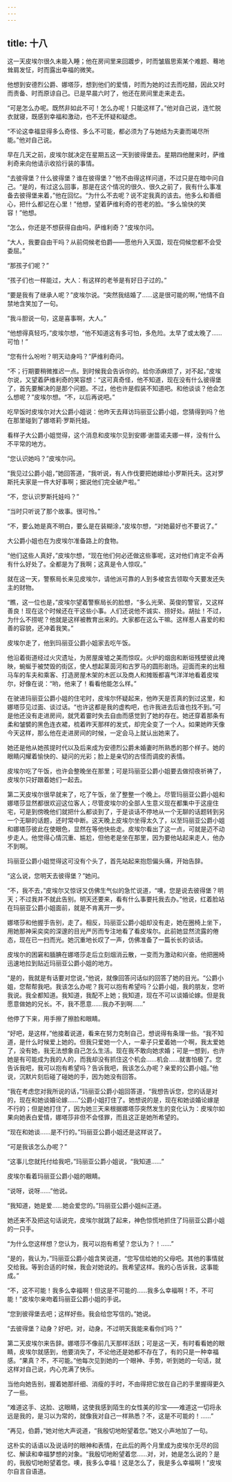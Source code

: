 ```yaml
---
---
---
```

title: 十八
---



这一天皮埃尔很久未能入睡；他在房间里来回踱步，时而皱眉思索某个难题、蓦地耸肩发怔，时而露出幸福的微笑。

他想到安德烈公爵、娜塔莎，想到他们的爱情，时而为她的过去而吃醋，因此又时而责备、时而原谅自己。已是早晨六时了，他还在房间里走来走去。

“可是怎么办呢。既然非如此不可！怎么办呢！只能这样了。”他对自己说，连忙脱衣就寝，既感到幸福和激动，也不无怀疑和疑虑。

“不论这幸福显得多么奇怪、多么不可能，都必须为了与她结为夫妻而竭尽所能。”他对自己说。

早在几天之前，皮埃尔就决定在星期五这一天到彼得堡去。星期四他醒来时，萨维利奇来向他请示收拾行装的事情。

“去彼得堡？什么彼得堡？谁在彼得堡？”他不由得这样问道，不过只是在暗中问自己。“是的，有过这么回事，那是在这个情况的很久、很久之前了，我有什么事准备去彼得堡来着，”他在回忆。“为什么不去呢？说不定我真的该去。他多么和善细心，把什么都记在心里！”他想，望着萨维利奇的苍老的脸。“多么愉快的笑容！”他想。

“怎么，你还是不想获得自由吗，萨维利奇？”皮埃尔问。

“大人，我要自由干吗？从前伺候老伯爵——愿他升入天国，现在伺候您都不会受委屈。”

“那孩子们呢？”

“孩子们也一样能过，大人：有这样的老爷是有好日子过的。”

“要是我有了继承人呢？”皮埃尔说。“突然我结婚了……这是很可能的啊，”他情不自禁地含笑加了一句。

“我斗胆说一句，这是喜事啊，大人。”

“他想得真轻巧，”皮埃尔想，“他不知道这有多可怕，多危险。太早了或太晚了……可怕！”

“您有什么吩咐？明天动身吗？”萨维利奇问。

“不；行期要稍微推迟一点。到时候我会告诉你的。给你添麻烦了，对不起，”皮埃尔说，又望着萨维利奇的笑容想：“这可真奇怪，他不知道，现在没有什么彼得堡了，首先要解决的是那个问题。不过，他也许是假装不知道吧。和他谈谈？他会怎么想呢？”皮埃尔想。“不，以后再说吧。”

吃早饭时皮埃尔对大公爵小姐说：他昨天去拜访玛丽亚公爵小姐，您猜得到吗？他在那里碰到了娜塔莉·罗斯托娃。

看样子大公爵小姐觉得，这个消息和皮埃尔见到安娜·谢苗诺夫娜一样，没有什么不平常的地方。

“您认识她吗？”皮埃尔问。

“我见过公爵小姐，”她回答道，“我听说，有人作伐要把她嫁给小罗斯托夫。这对罗斯托夫家是一件大好事啊；据说他们完全破产啦。”

“不，您认识罗斯托娃吗？”

“当时只听说了那个故事。很可怜。”

“不，要么她是真不明白，要么是在装糊涂，”皮埃尔想，“对她最好也不要说了。”

大公爵小姐也在为皮埃尔准备路上的食物。

“他们这些人真好，”皮埃尔想，“现在他们何必还做这些事呢，这对他们肯定不会再有什么好处了。全都是为了我啊；这真是令人惊叹。”

就在这一天，警察局长来见皮埃尔，请他派可靠的人到多棱宫去领取今天要发还失主的财物。

“瞧，这一位也是，”皮埃尔望着警察局长的脸想，“多么光荣、英俊的警官，又这样善良！现在这个时候还在干这些小事。人们还说他不诚实、捞好处。胡扯！不过，为什么不捞呢？他就是这样被教育出来的。大家都在这么干嘛。这样惹人喜爱的和善的容貌，还冲着我笑。”

皮埃尔走了，他到玛丽亚公爵小姐家去吃午饭。

他沿着街道经过火灾遗址，为房屋废墟之美而惊叹。火炉的烟囱和断垣残壁彼此掩映，蜿蜒于被焚毁的街区，使人想起莱茵河和古罗马的圆形剧场。迎面而来的出租马车的车夫和乘客、打造房屋木架的木匠以及商人和摊贩都喜气洋洋地看着皮埃尔，好像在说：“哟，他来了！看看他能怎么样。”

在驶进玛丽亚公爵小姐的住宅时，皮埃尔怀疑起来，他昨天是否真的到过这里，和娜塔莎见过面、谈过话。“也许这都是我的虚构吧，也许我进去后谁也找不到。”可是他还没有走进房间，就凭着霎时失去自由而感觉到了她的存在。她还穿着那条有柔和皱襞的黑色连衣裙，梳着昨天那样的发式，却完全变了一个人。如果她昨天像今天这样，那么他在走进房间的时候，一定会马上就认出她来了。

她还是他从她孩提时代以及后来成为安德烈公爵未婚妻时所熟悉的那个样子。她的眼睛闪耀着愉快的、疑问的光彩；脸上是亲切的古怪而调皮的表情。

皮埃尔吃了午饭，也许会整晚坐在那里；可是玛丽亚公爵小姐要去做彻夜祈祷了，皮埃尔只好跟着她们一起去。

第二天皮埃尔很早就来了，吃了午饭，坐了整整一个晚上。尽管玛丽亚公爵小姐和娜塔莎显然都很欢迎这位客人；尽管皮埃尔的全部人生意义现在都集中于这座住宅，可是到傍晚他们就把什么都谈到了，于是谈话不停地从一个无聊的话题转到另一个无聊的话题，还时常中断。这天晚上皮埃尔坐得太久了，以至玛丽亚公爵小姐和娜塔莎彼此在使眼色，显然在等他快些走。皮埃尔看出了这一点，可就是迈不动步走人。他觉得心情沉重、尴尬，但他老是坐在那里，因为要他站起来走人，他办不到啊。

玛丽亚公爵小姐觉得这可没有个头了，首先站起来抱怨偏头痛，开始告辞。

“这么说，您明天去彼得堡？”她问。

“不，我不去，”皮埃尔又惊讶又仿佛生气似的急忙说道，“噢，您是说去彼得堡？明天；不过我并不就此告别。明天还要来，看有什么事要托我去办。”他说，红着脸站在玛丽亚公爵小姐面前，就是不肯离开一步。

娜塔莎和他握手告别，走了。相反，玛丽亚公爵小姐却没有走，她在圈椅上坐下，用她那神采奕奕的深邃的目光严厉而专注地看了看皮埃尔。此前她显然流露的倦态，现在已一扫而光。她沉重地长叹了一声，仿佛准备了一篇长长的谈话。

皮埃尔的困窘和腼腆在娜塔莎走后立刻烟消云散，一变而为激动和兴奋。他把圈椅迅速地拉到贴近玛丽亚公爵小姐的地方。

“是的，我就是有话要对您说，”他说，就像回答问话似的回答了她的目光。“公爵小姐，您帮帮我吧。我该怎么办呢？我可以抱有希望吗？公爵小姐，我的朋友，您听我说。我全都知道。我知道，我配不上她；我知道，现在不可以谈婚论嫁。但是我愿意做她的兄长。不，我不愿意……我办不到啊……”

他停了下来，用手擦了擦脸和眼睛。

“好吧，是这样，”他接着说道，看来在努力克制自己，想说得有条理一些。“我不知道，是什么时候爱上她的。但我只爱她一个人，一辈子只爱着她一个啊，我太爱她了，没有她，我无法想象自己怎么生活。现在我不敢向她求婚；可是一想到，也许她是有可能成为我的人的，而我却没有抓住这个机会……机会……就害怕极了。您告诉我吧，我可以抱有希望吗？告诉我吧，我该怎么办呢？亲爱的公爵小姐。”他说，沉默片刻后碰了碰她的手，因为她没有回答。

“我在考虑您对我所说的话，”玛丽亚公爵小姐回答道，“我想告诉您，您的话是对的，现在和她谈婚论嫁……”公爵小姐打住了。她想说的是，现在和她谈婚论嫁是不行的；但是她打住了，因为她三天来根据娜塔莎突然发生的变化认为：皮埃尔如果向她表白爱情，娜塔莎非但不会怪罪，而且这正是她所希望的。

“现在和她谈……是不行的。”玛丽亚公爵小姐还是这样说了。

“可是我该怎么办呢？”

“这事儿您就托付给我吧，”玛丽亚公爵小姐说，“我知道……”

皮埃尔看着玛丽亚公爵小姐的眼睛。

“说呀，说呀……”他说。

“我知道，她是爱……她会爱您的。”玛丽亚公爵小姐纠正道。

她还来不及把这句话说完，皮埃尔就跳了起来，神色惊慌地抓住了玛丽亚公爵小姐的一只手。

“为什么您这样想？您认为，我可以抱有希望？您认为？！……”

“是的，我认为，”玛丽亚公爵小姐含笑说道，“您写信给她的父母吧。其他的事情就交给我。等到合适的时候，我会对她说的。我希望这样。我的心告诉我，这事能成。”

“不，这不可能！我多么幸福啊！但这是不可能的……我多么幸福啊！不，不可能！”皮埃尔亲吻着玛丽亚公爵小姐的手说。

“您到彼得堡去吧；这样好些。我会给您写信的。”她说。

“去彼得堡？动身？好吧，对，动身。不过明天我能来看你们吗？”

第二天皮埃尔来告辞。娜塔莎不像前几天那样活跃；可是这一天，有时看看她的眼睛，皮埃尔就感到，他要消失了，不论他还是她都不存在了，有的只是一种幸福感。“果真？不，不可能。”他每次见到她的一个眼神、手势，听到她的一句话，就这样对自己说，内心充满了快乐。

当他向她告别，握着她那纤细、消瘦的手时，不由得把它放在自己的手里握得更久了一些。

“难道这手、这脸、这眼睛，这使我感到陌生的女性美的珍宝——难道这一切将永远是我的，是习以为常的，就像我对自己一样熟悉？不，这是不可能的！……”

“再见，伯爵，”她对他大声说道，“我殷切地盼望着您。”她又小声地加了一句。

这朴实的话语以及说话时的眼神和表情，在此后的两个月里成为皮埃尔无尽的回忆、解读和幸福梦想的对象。“我殷切地盼望着您……对，对，她是怎么说的？是的，我殷切地盼望着您。噢，我多么幸福！这是怎么了，我是多么幸福啊！”皮埃尔自言自语道。